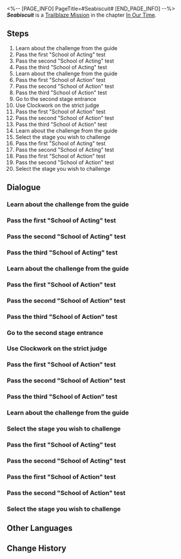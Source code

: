 <%-- [PAGE_INFO]
PageTitle=#Seabiscuit#
[END_PAGE_INFO] --%>
{{Stub|Dialogue.}}
{{Mission Infobox
|id            = 1032702
|title         = 
|image         = <!--Mission Seabiscuit.png-->
|type          = Trailblaze
|event_name    = 
|chapter       = In Our Time
|requirements  = [[Trailblaze Mission]] ''[[Seabiscuit]]'' completed
|summary       = <!--official mission summary from Fate's Atlas-->
|characters    = Trailblazer
|startLocation = [[Penacony]] - [[SoulGlad™ Scorchsand Audition Venue]]
|world         = Penacony
|area          = SoulGlad™ Scorchsand Audition Venue
|prev          = 
|next          = Beauty and Destruction
|rewards       = Trailblaze EXP*800; Stellar Jade*100; Lost Crystal*12; Clock Credits*400; "A Star Is Born"*1 { text = "A Star Is Born" }; "An Actor Prepares"*1 { text = "An Actor Prepares" }; Credit*160,000
}}
'''''Seabiscuit''''' is a [[Trailblaze Mission]] in the chapter [[In Our Time]].

==Steps==
# Learn about the challenge from the guide
# Pass the first "School of Acting" test
# Pass the second "School of Acting" test
# Pass the third "School of Acting" test
# Learn about the challenge from the guide
# Pass the first "School of Action" test
# Pass the second "School of Action" test
# Pass the third "School of Action" test
# Go to the second stage entrance
# Use Clockwork on the strict judge
# Pass the first "School of Action" test
# Pass the second "School of Action" test
# Pass the third "School of Action" test
# Learn about the challenge from the guide
# Select the stage you wish to challenge
# Pass the first "School of Acting" test
# Pass the second "School of Acting" test
# Pass the first "School of Action" test
# Pass the second "School of Action" test
# Select the stage you wish to challenge

<!--
==Gameplay Notes==

--><!--
==Trial Character==

-->
==Dialogue==
{{Stub Dialogue}}

===Learn about the challenge from the guide===
{{Dialogue Start}}
:{{tx}}
{{Mission Description|type=trailblaze|location=SoulGlad™ Scorchsand Audition Venue|update|The first choice! You and Firefly arrive at the Dreamplay Fantasia: Acting Challenge arena. According to the guide's instructions, your "acting" skills will be tested here...<br />What are acting skills exactly? You have no idea. For you, sincerity has always been the ultimate instrument.}}
{{Dialogue End}}

===Pass the first "School of Acting" test===
{{Dialogue Start}}
:{{tx}}
{{Dialogue End}}

===Pass the second "School of Acting" test===
{{Dialogue Start}}
:{{tx}}
{{Dialogue End}}

===Pass the third "School of Acting" test===
{{Dialogue Start}}
:{{tx}}
{{Dialogue End}}

===Learn about the challenge from the guide===
{{Mission Description|type=trailblaze|location=SoulGlad™ Scorchsand Audition Venue|update|The first choice! Firefly and you arrive at the stage for Dreamplay Fantasia: Action Challenge. According to the guide, you'll face the trial of "action" here...<br />You can't possibly be more familiar with "action" &mdash; However, in a world where no one can jump, can you really perform real "action"?}}
{{Dialogue Start}}
:{{tx}}
{{Dialogue End}}

===Pass the first "School of Action" test===
{{Dialogue Start}}
:{{tx}}
{{Dialogue End}}

===Pass the second "School of Action" test===
{{Dialogue Start}}
:{{tx}}
{{Dialogue End}}

===Pass the third "School of Action" test===
{{Dialogue Start}}
:{{tx}}
{{Dialogue End}}

===Go to the second stage entrance===
{{Dialogue Start}}
:{{tx}}
{{Mission Description|type=trailblaze|location=SoulGlad™ Scorchsand Audition Venue|update|The first choice! You and Firefly arrive at the Dreamplay Fantasia: Acting Challenge arena. According to the guide's instructions, your "acting" skills will be tested here...<br />What are acting skills exactly? You have no idea. For you, sincerity has always been the ultimate instrument.}}
{{Dialogue End}}

===Use Clockwork on the strict judge===
{{Dialogue Start}}
:{{tx}}
{{Dialogue End}}

===Pass the first "School of Action" test===
{{Dialogue Start}}
:{{tx}}
{{Dialogue End}}

===Pass the second "School of Action" test===
{{Dialogue Start}}
:{{tx}}
{{Dialogue End}}

===Pass the third "School of Action" test===
{{Dialogue Start}}
:{{tx}}
{{Dialogue End}}

===Learn about the challenge from the guide===
{{Dialogue Start}}
:{{tx}}
{{Dialogue End}}

===Select the stage you wish to challenge===
{{Dialogue Start}}
:{{tx}}
{{Mission Description|type=trailblaze|location=SoulGlad™ Scorchsand Audition Venue|update|The first choice! Firefly and you arrive at the stage for Dreamplay Fantasia: Action Challenge. According to the guide, you'll face the trial of "action" here...<br />You can't possibly be more familiar with "action" &mdash; However, in a world where no one can jump, can you really perform real "action"?}}
{{Dialogue End}}

===Pass the first "School of Acting" test===
{{Mission Description|type=trailblaze|location=SoulGlad™ Scorchsand Audition Venue|update|The first choice! You and Firefly arrive at the Dreamplay Fantasia: Acting Challenge arena. According to the guide's instructions, your "acting" skills will be tested here...<br />What are acting skills exactly? You have no idea. For you, sincerity has always been the ultimate instrument.}}
{{Dialogue Start}}
:{{tx}}
{{Dialogue End}}

===Pass the second "School of Acting" test===
{{Dialogue Start}}
:{{tx}}
{{Dialogue End}}

===Pass the first "School of Action" test===
{{Mission Description|type=trailblaze|location=SoulGlad™ Scorchsand Audition Venue|update|The first choice! Firefly and you arrive at the stage for Dreamplay Fantasia: Action Challenge. According to the guide, you'll face the trial of "action" here...<br />You can't possibly be more familiar with "action" &mdash; However, in a world where no one can jump, can you really perform real "action"?}}
{{Dialogue Start}}
:{{tx}}
{{Dialogue End}}

===Pass the second "School of Action" test===
{{Dialogue Start}}
:{{tx}}
{{Dialogue End}}

===Select the stage you wish to challenge===
{{Dialogue Start}}
:{{tx}}
{{Dialogue End}}

==Other Languages==
{{Other Languages
|en   = Seabiscuit
|zhs  = 奔腾年代
|zht  = 奔騰年代
|ja   = 奔走する時代
|ko   = 씨비스킷
|es   = La era del tumulto
|fr   = L'ère du tumulte
|ru   = Фаворит
|th   = ยุคพุ่งทะยาน
|vi   = Thời Đại Đầy Hứa Hẹn
|de   = Mit dem Willen zum Erfolg
|id   = Era Melaju Cepat
|pt   = A Era do Tumulto
}}

==Change History==
{{Change History|2.2}}
